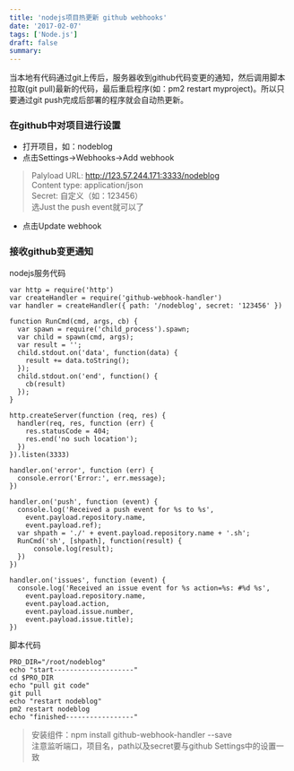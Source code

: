 ```yaml
---
title: 'nodejs项目热更新 github webhooks'
date: '2017-02-07'
tags: ['Node.js']
draft: false
summary: 
---
```


当本地有代码通过git上传后，服务器收到github代码变更的通知，然后调用脚本拉取(git pull)最新的代码，最后重启程序(如：pm2 restart myproject)。所以只要通过git push完成后部署的程序就会自动热更新。

### 在github中对项目进行设置
* 打开项目，如：nodeblog
* 点击Settings->Webhooks->Add webhook
> Palyload URL: http://123.57.244.171:3333/nodeblog  
   Content type: application/json  
   Secret: 自定义（如：123456）  
   选Just the push event就可以了  
* 点击Update webhook

### 接收github变更通知  
nodejs服务代码
```
var http = require('http')
var createHandler = require('github-webhook-handler')
var handler = createHandler({ path: '/nodeblog', secret: '123456' })

function RunCmd(cmd, args, cb) {
  var spawn = require('child_process').spawn;
  var child = spawn(cmd, args);
  var result = '';
  child.stdout.on('data', function(data) {
    result += data.toString();
  });
  child.stdout.on('end', function() {
    cb(result)
  });
}

http.createServer(function (req, res) {
  handler(req, res, function (err) {
    res.statusCode = 404;
    res.end('no such location');
  })
}).listen(3333)

handler.on('error', function (err) {
  console.error('Error:', err.message);
})

handler.on('push', function (event) {
  console.log('Received a push event for %s to %s',
    event.payload.repository.name,
    event.payload.ref);
  var shpath = './' + event.payload.repository.name + '.sh';
  RunCmd('sh', [shpath], function(result) {
      console.log(result);
  })
})

handler.on('issues', function (event) {
  console.log('Received an issue event for %s action=%s: #%d %s',
    event.payload.repository.name,
    event.payload.action,
    event.payload.issue.number,
    event.payload.issue.title);
})
```
脚本代码
```
PRO_DIR="/root/nodeblog"
echo "start--------------------"
cd $PRO_DIR
echo "pull git code"
git pull
echo "restart nodeblog"
pm2 restart nodeblog
echo "finished-----------------"
```
> 安装组件：npm install github-webhook-handler --save  
   注意监听端口，项目名，path以及secret要与github Settings中的设置一致